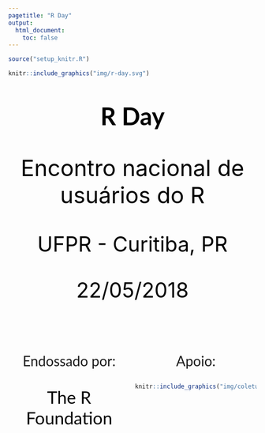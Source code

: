 ```yaml
---
pagetitle: "R Day"
output:
  html_document:
    toc: false
---
```


```r
source("setup_knitr.R")
```

<link href="https://fonts.googleapis.com/css?family=Lato" rel="stylesheet">

```r
knitr::include_graphics("img/r-day.svg")
```

<p style="font-size:350%; text-align:center; font-family:'Lato', sans-serif; font-weight:bold; color:black">
R Day </p>

<p style="font-size:325%; text-align:center; font-family:'Lato', sans-serif, font-weight:bold; color:black">
Encontro nacional de usuários do R </p>

<p style="font-size:300%; text-align:center; font-family:'Lato', sans-serif, font-weight:bold; color:black">
UFPR - Curitiba, PR </p>

<p style="font-size:300%; text-align:center; font-family:'Lato', sans-serif, font-weight:bold; color:black">
22/05/2018 </p>

<br>

<div style="width:100%;"> <!-- Main Div -->
<div style="float:left; width:49%;">
<p style="font-size:200%; text-align:center; font-family:'Lato', sans-serif">
Endossado por:
</p>
<p style="font-size:250%; text-align:center; font-family:'Lato', sans-serif; color:black;">
The R Foundation
</p>
</div>
<div style="float:right; width:49%;">
<p style="font-size:200%; text-align:center; font-family:'Lato', sans-serif">
Apoio:
</p>
```r
knitr::include_graphics("img/coletum-horizontal.svg")
```
</div>
</div>

